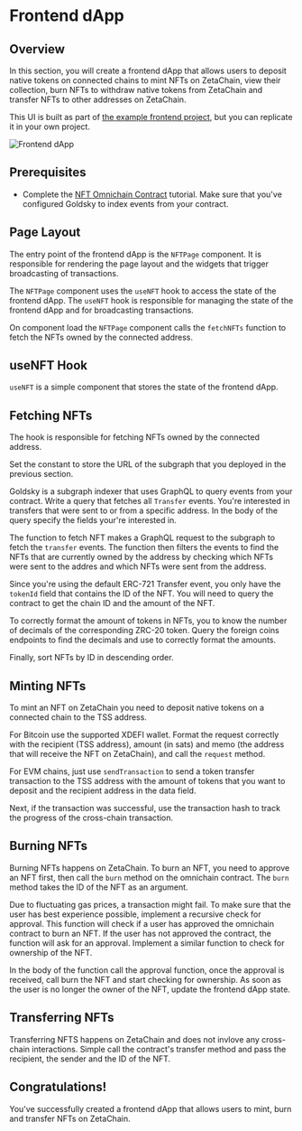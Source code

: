 
# Frontend dApp

## Overview

In this section, you will create a frontend dApp that allows users to deposit
native tokens on connected chains to mint NFTs on ZetaChain, view their
collection, burn NFTs to withdraw native tokens from ZetaChain and transfer NFTs
to other addresses on ZetaChain.

This UI is built as part of
[the example frontend project](https://github.com/zeta-chain/example-frontend),
but you can replicate it in your own project.

![Frontend dApp](/img/docs/nft.png)

## Prerequisites

- Complete the
  [NFT Omnichain Contract](/developers/omnichain/tutorials/nft/contract)
  tutorial. Make sure that you've configured Goldsky to index events from your
  contract.

## Page Layout

The entry point of the frontend dApp is the `NFTPage` component. It is
responsible for rendering the page layout and the widgets that trigger
broadcasting of transactions.

The `NFTPage` component uses the `useNFT` hook to access the state of the
frontend dApp. The `useNFT` hook is responsible for managing the state of the
frontend dApp and for broadcasting transactions.

On component load the `NFTPage` component calls the `fetchNFTs` function to
fetch the NFTs owned by the connected address.

<CodeBlock
  language="tsx"
  filename="app/nft/page.tsx"
  codeUrl="https://raw.githubusercontent.com/zeta-chain/example-frontend/main/app/nft/page.tsx"
/>

## useNFT Hook

`useNFT` is a simple component that stores the state of the frontend dApp.

<CodeBlock
  language="tsx"
  filename="app/nft/useNFT.tsx"
  codeUrl="https://raw.githubusercontent.com/zeta-chain/example-frontend/main/app/nft/useNFT.tsx"
/>

## Fetching NFTs

The hook is responsible for fetching NFTs owned by the connected address.

Set the constant to store the URL of the subgraph that you deployed in the
previous section.

Goldsky is a subgraph indexer that uses GraphQL to query events from your
contract. Write a query that fetches all `Transfer` events. You're interested in
transfers that were sent to or from a specific address. In the body of the query
specify the fields your're interested in.

The function to fetch NFT makes a GraphQL request to the subgraph to fetch the
`transfer` events. The function then filters the events to find the NFTs that
are currently owned by the address by checking which NFTs were sent to the
addres and which NFTs were sent from the address.

Since you're using the default ERC-721 Transfer event, you only have the
`tokenId` field that contains the ID of the NFT. You will need to query the
contract to get the chain ID and the amount of the NFT.

To correctly format the amount of tokens in NFTs, you to know the number of
decimals of the corresponding ZRC-20 token. Query the foreign coins endpoints to
find the decimals and use to correctly format the amounts.

Finally, sort NFTs by ID in descending order.

<CodeBlock
  language="ts"
  filename="app/nft/fetchNFTs.ts"
  codeUrl="https://raw.githubusercontent.com/zeta-chain/example-frontend/main/app/nft/fetchNFTs.ts"
/>

## Minting NFTs

To mint an NFT on ZetaChain you need to deposit native tokens on a connected
chain to the TSS address.

For Bitcoin use the supported XDEFI wallet. Format the request correctly with
the recipient (TSS address), amount (in sats) and memo (the address that will
receive the NFT on ZetaChain), and call the `request` method.

For EVM chains, just use `sendTransaction` to send a token transfer transaction
to the TSS address with the amount of tokens that you want to deposit and the
recipient address in the data field.

Next, if the transaction was successful, use the transaction hash to track the
progress of the cross-chain transaction.

<CodeBlock
  language="ts"
  filename="app/nft/mint.ts"
  codeUrl="https://raw.githubusercontent.com/zeta-chain/example-frontend/main/app/nft/mint.ts"
/>

## Burning NFTs

Burning NFTs happens on ZetaChain. To burn an NFT, you need to approve an NFT
first, then call the `burn` method on the omnichain contract. The `burn` method
takes the ID of the NFT as an argument.

Due to fluctuating gas prices, a transaction might fail. To make sure that the
user has best experience possible, implement a recursive check for approval.
This function will check if a user has approved the omnichain contract to burn
an NFT. If the user has not approved the contract, the function will ask for an
approval. Implement a similar function to check for ownership of the NFT.

In the body of the function call the approval function, once the approval is
received, call burn the NFT and start checking for ownership. As soon as the
user is no longer the owner of the NFT, update the frontend dApp state.

<CodeBlock
  language="ts"
  filename="app/nft/burn.ts"
  codeUrl="https://raw.githubusercontent.com/zeta-chain/example-frontend/main/app/nft/burn.ts"
/>

## Transferring NFTs

Transferring NFTS happens on ZetaChain and does not invlove any cross-chain
interactions. Simple call the contract's transfer method and pass the recipient,
the sender and the ID of the NFT.

<CodeBlock
  language="ts"
  filename="app/nft/transfer.ts"
  codeUrl="https://raw.githubusercontent.com/zeta-chain/example-frontend/main/app/nft/transfer.ts"
/>

## Congratulations!

You've successfully created a frontend dApp that allows users to mint, burn and
transfer NFTs on ZetaChain.
